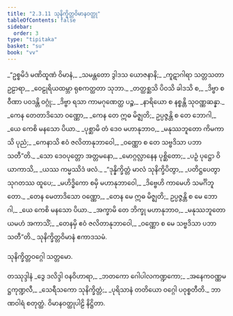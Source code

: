 ```yaml
---
title: "2.3.11 သုနိက္ခိတ္တဝိမာနဝတ္ထု"
tableOfContents: false
sidebar:
  order: 3
type: "tipitaka"
basket: "su"
book: "vv"
---
```



<DynamicBreadcrumb />

<Division number="1282" book="vv">

<Paragraph number="1136" type="verses" book="vv">
_“ဥစ္စမိဒံ မဏိထူဏံ ဝိမာနံ,_  
_သမန္တတော ဒွါဒသ ယောဇနာနိ;_  
_ကူဋာဂါရာ သတ္တသတာ ဥဠာရာ,_  
_ဝေဠုရိယထမ္ဘာ ရုစကတ္ထတာ သုဘာ._  

</Paragraph>

</Division>
<Division number="1283" book="vv">

<Paragraph number="1137" type="verses" book="vv">
_တတ္ထစ္ဆသိ ပိဝသိ ခါဒသိ စ,_  
_ဒိဗ္ဗာ စ ဝီဏာ ပဝဒန္တိ ဝဂ္ဂုံ;_  
_ဒိဗ္ဗာ ရသာ ကာမဂုဏေတ္ထ ပဉ္စ,_  
_နာရိယော စ နစ္စန္တိ သုဝဏ္ဏဆန္နာ._  

</Paragraph>

</Division>
<Division number="1284" book="vv">

<Paragraph number="1138" type="verses" book="vv">
_ကေန တေတာဒိသော ဝဏ္ဏော,_  
_ကေန တေ ဣဓ မိဇ္ဈတိ;_  
ဥပ္ပဇ္ဇန္တိ စ တေ ဘောဂါ,_  
_ယေ ကေစိ မနသော ပိယာ._  

</Paragraph>

</Division>
<Division number="1285" book="vv">

<Paragraph number="1139" type="verses" book="vv">
_ပုစ္ဆာမိ တံ ဒေဝ မဟာနုဘာဝ,_  
_မနုဿဘူတော ကိမကာသိ ပုညံ;_  
_ကေနာသိ ဧဝံ ဇလိတာနုဘာဝေါ,_  
_ဝဏ္ဏော စ တေ သဗ္ဗဒိသာ ပဘာသတီ”တိ._  

</Paragraph>

</Division>
<Division number="1286" book="vv">

<Paragraph number="1140" type="verses" book="vv">
_သော ဒေဝပုတ္တော အတ္တမနော,_  
_မောဂ္ဂလ္လာနေန ပုစ္ဆိတော;_  
_ပဉှံ ပုဋ္ဌော ဝိယာကာသိ,_  
_ယဿ ကမ္မဿိဒံ ဖလံ._  

</Paragraph>

</Division>
<Division number="1287" book="vv">

<Paragraph number="1141" type="verses" book="vv">
_“ဒုန္နိက္ခိတ္တံ မာလံ သုနိက္ခိပိတွာ,_  
_ပတိဋ္ဌပေတွာ သုဂတဿ ထူပေ;_  
_မဟိဒ္ဓိကော စမှိ မဟာနုဘာဝေါ,_  
_ဒိဗ္ဗေဟိ ကာမေဟိ သမင်္ဂိဘူတော._  

</Paragraph>

</Division>
<Division number="1288" book="vv">

<Paragraph number="1142" type="verses" book="vv">
_တေန မေတာဒိသော ဝဏ္ဏော,_  
_တေန မေ ဣဓ မိဇ္ဈတိ;_  
ဥပ္ပဇ္ဇန္တိ စ မေ ဘောဂါ,_  
_ယေ ကေစိ မနသော ပိယာ._  

</Paragraph>

</Division>
<Division number="1289" book="vv">

<Paragraph number="1143" type="verses" book="vv">
_အက္ခာမိ တေ ဘိက္ခု မဟာနုဘာဝ,_  
_မနုဿဘူတော ယမဟံ အကာသိံ;_  
_တေနမှိ ဧဝံ ဇလိတာနုဘာဝေါ,_  
_ဝဏ္ဏော စ မေ သဗ္ဗဒိသာ ပဘာသတီ”တိ._  


</Paragraph>
</Division>

<Paragraph number="1144" type="center" book="vv">
သုနိက္ခိတ္တဝိမာနံ ဧကာဒသမံ.

  
သုနိက္ခိတ္တဝဂ္ဂေါ သတ္တမော.



</Paragraph>

<Paragraph number="1145" type="center" book="vv">
တဿုဒ္ဒါနံ


</Paragraph>

<Paragraph number="1146" type="verses" book="vv">
_ဒွေ ဒလိဒ္ဒါ ဝနဝိဟာရာ,_  
_ဘတကော ဂေါပါလကဏ္ဍကော;_  
_အနေကဝဏ္ဏမဋ္ဌကုဏ္ဍလီ,_  
_သေရီသကော သုနိက္ခိတ္တံ;_  
_ပုရိသာနံ တတိယော ဝဂ္ဂေါ ပဝုစ္စတီတိ._  


</Paragraph>

<Paragraph number="1147" type="center" book="vv">
ဘာဏဝါရံ စတုတ္ထံ.



</Paragraph>

<Paragraph number="1148" type="center" book="vv">
ဝိမာနဝတ္ထုပါဠိ နိဋ္ဌိတာ.
</Paragraph>
